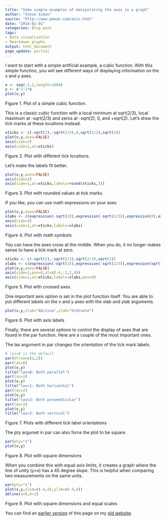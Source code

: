 ```yaml
---
title: "Some simple examples of manipulating the axes in a graph"
author: "Steve Simon"
source: "http://www.pmean.com/axis.html"
date: "2014-01-01"
categories: Blog post
tags:
- Data visualization
- Rmarkdown graphs
output: html_document
page_update: partial
---
```


I want to start with a simple artificial example, a cubic function. With this simple function, you will see different ways of displaying information on the x and y axes.

```r
x <- seq(-2,2,length=1000)
y <- x^3-2*x
plot(x,y)
```

Figure 1. Plot of a simple cubic function.

This is a classic cubic function with a local minimum at sqrt(2/3), local maximum at -sqrt(2/3) and zeros at -sqrt(2), 0, and +sqrt(2). Let's draw the tick marks at these locations instead.

```r
xticks <- c(-sqrt(2),-sqrt(2/3),0,sqrt(2/3),sqrt(2))
plot(x,y,axes=FALSE)
axis(side=2)
axis(side=1,at=xticks)
```

Figure 2. Plot with different tick locations.

Let's make the labels fit better.

```r
plot(x,y,axes=FALSE)
axis(side=2)
axis(side=1,at=xticks,labels=round(xticks,3))
```

Figure 3. Plot with rounded values at tick marks.

If you like, you can use math expressions on your axes

```r
plot(x,y,axes=FALSE)
xlabs <- c(expression(-sqrt(2)),expression(-sqrt(2/3)),expression(0),expression(sqrt(2/3)),expression(+sqrt(2)))
axis(side=2)
axis(side=1,at=xticks,labels=xlabs)
```

Figure 4. Plot with math symbols

You can have the axes cross at the middle. When you do, it no longer makes sense to have a tick mark at zero.

```r
xticks <- c(-sqrt(2),-sqrt(2/3),sqrt(2/3),sqrt(2))
xlabs <- c(expression(-sqrt(2)),expression(-sqrt(2/3)),expression(sqrt(2/3)),expression(+sqrt(2)))
plot(x,y,axes=FALSE)
axis(side=2,pos=0,at=c(-4,-2,2,4))
axis(side=1,at=xticks,labels=xlabs,pos=0)
```

Figure 5. Plot with crossed axes.

One important axis option is set in the plot function itself. You are able to put different labels on the x and y axes with the xlab and ylab arguments.

```r
plot(x,y,xlab="Abcissa",ylab="Ordinate")
```

Figure 6. Plot with axis labels

Finally, there are several options to control the display of axes that are found in the par function. Here are a couple of the most important ones.

The las argument in par changes the orientation of the tick mark labels.

```r
# las=0 is the default
par(mfrow=c(2,2))
par(las=0)
plot(x,y)
title("las=0: Both parallel")
par(las=1)
plot(x,y)
title("las=1: Both horizontal")
par(las=2)
plot(x,y)
title("las=2: Both perpendicular")
par(las=3)
plot(x,y)
title("las=3: Both vertical")
```

Figure 7. Plots with different tick label orientations

The pty argumet in par can also force the plot to be square.

```r
par(pty="s")
plot(x,y)
```

Figure 8. Plot with square dimensions

When you combine this with equal axis limits, it creates a graph where the line of unity (y=x) has a 45 degree slope. This is helpful when comparing two measurements on the same units.

```r
par(pty="s")
plot(x,y,xlim=c(-4,4),ylim=c(-4,4))
abline(a=0,b=1)
```

Figure 9. Plot with square dimensions and equal scales

You can find an [earlier version][sim1] of this page on my [old website][sim2].

[sim1]: http://www.pmean.com/14/axis.html
[sim2]: http://www.pmean.com
